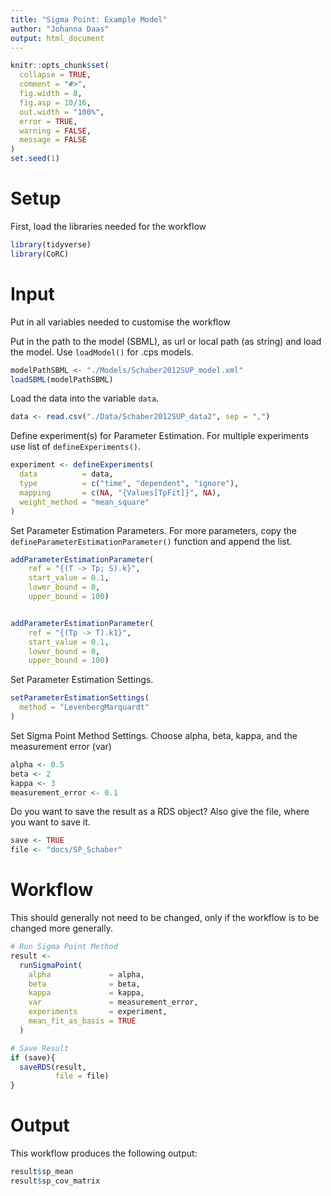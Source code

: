 ```yaml
---
title: "Sigma Point: Example Model"
author: "Johanna Daas"
output: html_document
---
```


```r
knitr::opts_chunk$set(
  collapse = TRUE,
  comment = "#>",
  fig.width = 8,
  fig.asp = 10/16,
  out.width = "100%",
  error = TRUE,
  warning = FALSE,
  message = FALSE
)
set.seed(1)
```

# Setup
First, load the libraries needed for the workflow
```r
library(tidyverse)
library(CoRC)
```

# Input
Put in all variables needed to customise the workflow


Put in the path to the model (SBML), as url or local path (as string) and load the model. Use `loadModel()` for .cps models.
```r
modelPathSBML <- "./Models/Schaber2012SUP_model.xml"
loadSBML(modelPathSBML)
```

Load the data into the variable `data`.
```r
data <- read.csv("./Data/Schaber2012SUP_data2", sep = ",")
```

Define experiment(s) for Parameter Estimation. For multiple experiments use list of `defineExperiments()`.
```r
experiment <- defineExperiments(
  data          = data,
  type          = c("time", "dependent", "ignore"),
  mapping       = c(NA, "{Values[TpFit]}", NA),
  weight_method = "mean_square"
)
```



Set Parameter Estimation Parameters. For more parameters, copy the `defineParameterEstimationParameter()` function and append the list.
```r
addParameterEstimationParameter(
    ref = "{(T -> Tp; S).k}",
    start_value = 0.1,
    lower_bound = 0,
    upper_bound = 100)


addParameterEstimationParameter(
    ref = "{(Tp -> T).k1}",
    start_value = 0.1,
    lower_bound = 0,
    upper_bound = 100)

```

Set Parameter Estimation Settings.
```r
setParameterEstimationSettings(
  method = "LevenbergMarquardt"
)
```

Set Sigma Point Method Settings. Choose alpha, beta, kappa, and the measurement error (var)
```r
alpha <- 0.5
beta <- 2
kappa <- 3
measurement_error <- 0.1
```

Do you want to save the result as a RDS object? Also give the file, where you want to save it.
```r
save <- TRUE
file <- "docs/SP_Schaber"
```

# Workflow
This should generally not need to be changed, only if the workflow is to be changed more generally.
```r
# Run Sigma Point Method
result <-
  runSigmaPoint(
    alpha             = alpha,
    beta              = beta,
    kappa             = kappa,
    var               = measurement_error,
    experiments       = experiment,
    mean_fit_as_basis = TRUE
  )

# Save Result
if (save){
  saveRDS(result, 
          file = file)
}
```

# Output
This workflow produces the following output:
```r
result$sp_mean
result$sp_cov_matrix
```

